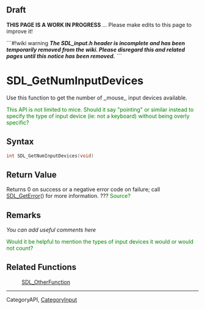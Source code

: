 == Draft ==

'''THIS PAGE IS A WORK IN PROGRESS''' ... Please make edits to this page to improve it!


```#!wiki warning
'''''The SDL_input.h header is incomplete and has been temporarily removed from the wiki.  Please disregard this and related pages until this notice has been removed.'''''
```

= SDL_GetNumInputDevices =
Use this function to get the number of ,,mouse,, input devices available.

<span style="color: green;">This API is not limited to mice. Should it say "pointing" or similar instead to specify the type of input device (ie: not a keyboard) without being overly specific?</span>


== Syntax ==
<syntaxhighlight lang='c++'>
int SDL_GetNumInputDevices(void)
</syntaxhighlight>

== Return Value ==
Returns 0 on success or a negative error code on failure; call [[SDL_GetError]]() for more information.  ???
<span style="color: green;">Source?</span>

== Remarks ==
''You can add useful comments here''

<span style="color: green;">Would it be helpful to mention the types of input devices it would or would not count?</span>

== Related Functions ==
:[[SDL_OtherFunction]]

----
Category<code></code>API, [[CategoryInput]]
